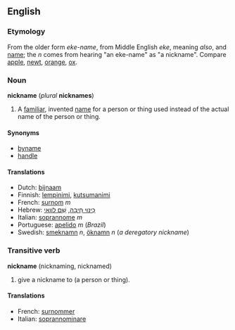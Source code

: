 ==English==
===Etymology===
From the older form ''eke-name'', from Middle English ''eke'', meaning ''also'', and [[name]]; the ''n'' comes from hearing "an eke-name" as "a nickname".  Compare [[apple]], [[newt]], [[orange]], [[ox]].

===Noun===
'''nickname''' (''plural'' '''nicknames''')

#A [[familiar]], invented [[name]] for a person or thing used instead of the actual name of the person or thing.

====Synonyms====
*[[byname]]
*[[handle]]

====Translations====
*Dutch: [[bijnaam]]
*Finnish: [[lempinimi]], [[kutsumanimi]]
*French: [[surnom]] ''m''
*Hebrew: [[כינוי חיבה|כִּינּוּי חִיבָּה]], [[שם לוואי|שֵׁם לווַאי]]
*Italian: [[soprannome]] ''m''
*Portuguese: [[apelido]] ''m'' (''Brazil'') <!-- I think that apelido in portugal has another meaning -->
*Swedish: [[smeknamn]] ''n'', [[öknamn]] ''n'' (''a deregatory nickname'')

===Transitive verb===
'''nickname''' (nicknaming, nicknamed)

#give a nickname to (a person or thing).

====Translations====
*French: [[surnommer]]
*Italian: [[soprannominare]]